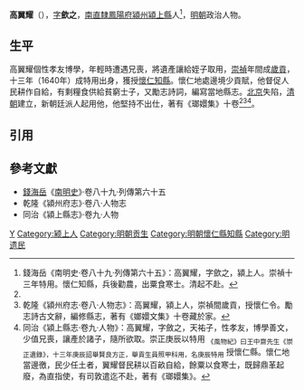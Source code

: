 '''高翼耀'''（{{bd|17世紀||17世紀}}），[[表字|字]]'''歛之'''，[[南直隸|南直隸]][[鳳陽府|鳳陽府]][[潁州_(北魏)|潁州]][[潁上縣|潁上縣]]人<ref name=djs>錢海岳《南明史·卷八十九·列傳第六十五》：高翼耀，字歛之，潁上人。崇禎十三年特用。懷仁知縣，兵後勸農，出粟食寒士。清起不赴。</ref>，[[明朝|明朝]]政治人物。

==生平==
高翼耀個性孝友博學，年輕時遭遇兄喪，將遺產讓給姪子取用，[[崇禎|崇禎]]年間成[[貢生|歲貢]]，十三年（1640年）成特用出身，獲授[[懷仁縣|懷仁]][[知縣|知縣]]。懷仁地處邊境少貢賦，他督促人民耕作自給，有剩糧食供給貧窮士子，又勵志詩詞，編寫當地縣志。[[北京|北京]]失陷，[[清朝|清朝]]建立，新朝廷派人起用他，他堅持不出仕，著有《瑯嬛集》十卷<ref name=djs/><ref>乾隆《潁州府志·卷八·人物志》：高翼耀，潁上人，崇禎間歲貢，授懷仁令。勵志詩古文辭，編修縣志，著有《嫏嬛文集》十卷藏於家。</ref><ref>同治《潁上縣志·卷九·人物》：高翼耀，字斂之，天祐子，性孝友，博學善文，少值兄喪，讓產於諸子，隨所欲取。崇正庚辰以特用  <sub>《風物紀》曰王中齋先生《崇正遺錄》，十三年庚辰詔舉賢良方正，舉貢生員照甲科用，名庚辰特用</sub> 授懷仁縣。懷仁地當邊徼，民少任土者，翼耀督民耕以百畝自給，餘粟以食寒士，既歸鼎革起廢，為直指使，有司敦遣迄不赴，著有《瑯嬛集》。</ref>。

==引用==
{{reflist}}

==參考文獻==
*[[錢海岳|錢海岳]]《[[南明史_(錢海岳)|南明史]]》·卷八十九·列傳第六十五
*乾隆《潁州府志》·卷八·人物志
*同治《潁上縣志》·卷九·人物

{{start box}}
{{s-off}}
{{s-before|[[張沛然|張沛然]]}}
{{s-title|明朝懷仁縣知縣|1640年－1643年}}
{{s-after|[[谷萬方|谷萬方]]}}
{{end box}}

{{崇禎十三年庚辰科賜特用出身金榜}}

[[Category:高姓|Y]]
[[Category:颍上人|Category:颍上人]]
[[Category:明朝贡生|Category:明朝贡生]]
[[Category:明朝懷仁縣知縣|Category:明朝懷仁縣知縣]]
[[Category:明遗民|Category:明遗民]]